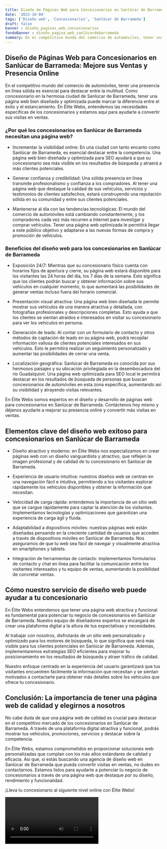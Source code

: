 ```yaml
---
title: Diseño de Páginas Web para Concesionarios en Sanlúcar de Barrameda
date: '2023-10-04'
tags: ['Diseño web', 'Concesionarios', 'Sanlúcar de Barrameda']
draft: false
banner : diseño_paginas_web_concesionarios
fondoBanner : diseño_pagina_web_sanlúcardebarrameda
summary: En el competitivo mundo del comercio de automóviles, tener una presencia en línea sólida es esencial para destacar entre la multitud. Como concesionario en la hermosa ciudad de Sanlúcar de Barrameda, tener una página web bien diseñada y optimizada puede marcar la diferencia entre el éxito y el estancamiento. En Élite Webs, entendemos las necesidades específicas de los concesionarios y estamos aquí para ayudarle a convertir sus visitas en ventas.
---
```


## Diseño de Páginas Web para Concesionarios en Sanlúcar de Barrameda: Mejore sus Ventas y Presencia Online

En el competitivo mundo del comercio de automóviles, tener una presencia en línea sólida es esencial para destacar entre la multitud. Como concesionario en la hermosa ciudad de Sanlúcar de Barrameda, tener una página web bien diseñada y optimizada puede marcar la diferencia entre el éxito y el estancamiento. En Élite Webs, entendemos las necesidades específicas de los concesionarios y estamos aquí para ayudarle a convertir sus visitas en ventas.

### ¿Por qué los concesionarios en Sanlúcar de Barrameda necesitan una página web?

- Incrementar la visibilidad online: En una ciudad con tanto encanto como Sanlúcar de Barrameda, es esencial destacar entre la competencia. Una página web bien diseñada y optimizada para SEO ayudará a que su concesionario sea más visible en los resultados de búsqueda y atraerá a más clientes potenciales.

- Generar confianza y credibilidad: Una sólida presencia en línea transmite profesionalismo y confianza a los compradores. Al tener una página web que destaque la calidad de sus vehículos, servicios y testimonios de clientes satisfechos, estará construyendo una reputación sólida en su comunidad y entre sus clientes potenciales.

- Mantenerse al día con las tendencias tecnológicas: El mundo del comercio de automóviles está cambiando constantemente, y los compradores cada vez más recurren a Internet para investigar y comprar vehículos. Tener una página web optimizada le permitirá llegar a este público objetivo y adaptarse a las nuevas formas de compra y promoción de vehículos.

### Beneficios del diseño web para los concesionarios en Sanlúcar de Barrameda

- Exposición 24/7: Mientras que su concesionario físico cuenta con horarios fijos de apertura y cierre, su página web estará disponible para los visitantes las 24 horas del día, los 7 días de la semana. Esto significa que los clientes podrán buscar y obtener información sobre sus vehículos en cualquier momento, lo que aumentará las posibilidades de generar ventas incluso fuera del horario comercial.

- Presentación visual atractiva: Una página web bien diseñada le permite mostrar sus vehículos de una manera atractiva y detallada, con fotografías profesionales y descripciones completas. Esto ayuda a que los clientes se sientan atraídos e interesados en visitar su concesionario para ver los vehículos en persona.

- Generación de leads: Al contar con un formulario de contacto y otros métodos de captación de leads en su página web, podrá recopilar información valiosa de clientes potenciales interesados en sus vehículos. Esto le permitirá realizar un seguimiento personalizado y aumentar las posibilidades de cerrar una venta.

- Localización geográfica: Sanlúcar de Barrameda es conocida por sus hermosos paisajes y su ubicación privilegiada en la desembocadura del río Guadalquivir. Una página web optimizada para SEO local le permitirá destacar en los resultados de búsqueda de personas que buscan concesionarios de automóviles en esta zona específica, aumentando así su visibilidad y atrayendo visitas relevantes.

En Élite Webs somos expertos en el diseño y desarrollo de páginas web para concesionarios en Sanlúcar de Barrameda. Contáctenos hoy mismo y déjenos ayudarle a mejorar su presencia online y convertir más visitas en ventas.

<GifSeo />

<Cta />

## Elementos clave del diseño web exitoso para concesionarios en Sanlúcar de Barrameda

- Diseño atractivo y moderno: en Élite Webs nos especializamos en crear páginas web con un diseño vanguardista y atractivo, que reflejen la imagen profesional y de calidad de tu concesionario en Sanlúcar de Barrameda.

- Experiencia de usuario intuitiva: nuestros diseños web se centran en una navegación fácil e intuitiva, permitiendo a los visitantes explorar rápidamente los vehículos disponibles y obtener la información que necesitan. 

- Velocidad de carga rápida: entendemos la importancia de un sitio web que se cargue rápidamente para captar la atención de los visitantes. Implementamos tecnologías y optimizaciones que garantizan una experiencia de carga ágil y fluida. 

- Adaptabilidad a dispositivos móviles: nuestras páginas web están diseñadas pensando en la creciente cantidad de usuarios que acceden a través de dispositivos móviles en Sanlúcar de Barrameda. Nos aseguramos de que tu web sea fácil de navegar y visualmente atractiva en smartphones y tablets.

- Integración de herramientas de contacto: implementamos formularios de contacto y chat en línea para facilitar la comunicación entre los visitantes interesados y tu equipo de ventas, aumentando la posibilidad de concretar ventas.

## Cómo nuestro servicio de diseño web puede ayudar a tu concesionario

En Élite Webs entendemos que tener una página web atractiva y funcional es fundamental para potenciar tu negocio de concesionarios en Sanlúcar de Barrameda. Nuestro equipo de diseñadores expertos se encargará de crear una plataforma digital a la altura de tus expectativas y necesidades.

Al trabajar con nosotros, disfrutarás de un sitio web personalizado y optimizado para los motores de búsqueda, lo que significa que será más visible para tus clientes potenciales en Sanlúcar de Barrameda. Además, implementaremos estrategias SEO eficientes para mejorar tu posicionamiento en los resultados de búsqueda y atraer tráfico de calidad.

Nuestro enfoque centrado en la experiencia del usuario garantizará que tus visitantes encuentren fácilmente la información que necesitan y se sientan motivados a contactarte para obtener más detalles sobre los vehículos que ofrece tu concesionario.

## Conclusión: La importancia de tener una página web de calidad y elegirnos a nosotros

No cabe duda de que una página web de calidad es crucial para destacar en el competitivo mercado de los concesionarios en Sanlúcar de Barrameda. A través de una plataforma digital atractiva y funcional, podrás mostrar tus vehículos, promociones, servicios y destacar sobre la competencia.

En Élite Webs, estamos comprometidos en proporcionar soluciones web personalizadas que cumplan con los más altos estándares de calidad y eficacia. Así que, si estás buscando una agencia de diseño web en Sanlúcar de Barrameda que pueda convertir visitas en ventas, no dudes en contactarnos. Estamos listos para ayudarte a potenciar tu negocio de concesionarios a través de una página web que destaque por su diseño, rendimiento y funcionalidad.

¡Lleva tu concesionario al siguiente nivel online con Élite Webs!

<Video />

<CtaBot job='Concesionarios' city='Sanlúcar de Barrameda'/>

<Gmaps query='Sanlúcar de Barrameda+españa+maps' />
